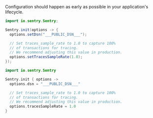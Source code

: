 <OnboardingOption optionId="opentelemetry" hideForThisOption>
Configuration should happen as early as possible in your application's lifecycle.

```java {tabTitle: Java} {"onboardingOptions": {"performance": "5-9"}}
import io.sentry.Sentry;

Sentry.init(options -> {
  options.setDsn("___PUBLIC_DSN___");

  // Set traces_sample_rate to 1.0 to capture 100%
  // of transactions for tracing.
  // We recommend adjusting this value in production.
  options.setTracesSampleRate(1.0);
});
```

```kotlin {tabTitle: Kotlin} {"onboardingOptions": {"performance": "5-9"}}
import io.sentry.Sentry

Sentry.init { options ->
  options.dsn = "___PUBLIC_DSN___"

  // Set traces_sample_rate to 1.0 to capture 100%
  // of transactions for tracing.
  // We recommend adjusting this value in production.
  options.tracesSampleRate = 1.0
}
```
</OnboardingOption>

<PlatformContent includePath="getting-started-config/opentelemetry" />
